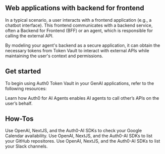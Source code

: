 
## Web applications with backend for frontend

In a typical scenario, a user interacts with a frontend application (e.g., a chatbot interface). This frontend communicates with a backend service, often a Backend for Frontend (BFF) or an agent, which is responsible for calling the external API.

By modeling your agent's backend as a secure application, it can obtain the necessary tokens from Token Vault to interact with external APIs while maintaining the user's context and permissions.

## Get started

To begin using Auth0 Token Vault in your GenAI applications, refer to the following resources:

<Columns>
  <Card
    title="Calling third-party Party APIs"
    horizontal
    href="/calling-apis/langgraph/get-started/call-others-apis-on-users-behalf"
  >
    Learn how Auth0 for AI Agents enables AI agents to call other’s APIs on the user’s behalf.
  </Card>
</Columns>

## How-Tos

<Columns cols={2}>
  <Card
    title="Check Google Calendar Availability"
    href="/calling-apis/langgraph/how-tos/check-google-calendar-availability"
    horizontal
  >
    Use OpenAI, NextJS, and the Auth0-AI SDKs to check your Google Calendar availability.
  </Card>
  <Card
    title="List GitHub Repositories"
    href="/calling-apis/langgraph/how-tos/list-github-repositories"
    horizontal
  >
    Use OpenAI, NextJS, and the Auth0-AI SDKs to list your GitHub repositores.
  </Card>
  <Card
    title="List Slack Channels"
    href="/calling-apis/langgraph/how-tos/list-slack-channels"
    horizontal
  >
    Use OpenAI, NextJS, and the Auth0-AI SDKs to list your Slack channels.
  </Card>
</Columns>

<Panel>
  <OverviewTocs
    sections={[
      {
        title: "Learn more",
        links: [
          { label: "What is Token Vault?", href: "https://auth0.com/docs/secure/tokens/token-vault" },
          { label: "Configuring Token Vault", href: "https://auth0.com/docs/secure/tokens/token-vault/configure-token-vault" },
          { label: "What is an API?", href: "https://auth0.com/docs/get-started/apis" },
          { label: "Registering APIs", href: "https://auth0.com/docs/get-started/auth0-overview/set-up-apis" }
        ]
      }
    ]}
  />
</Panel>
